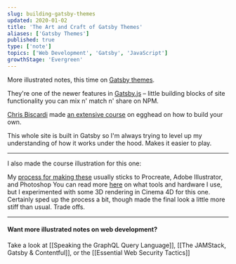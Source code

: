 ```yaml
---
slug: building-gatsby-themes
updated: 2020-01-02
title: 'The Art and Craft of Gatsby Themes'
aliases: ['Gatsby Themes']
published: true
type: ['note']
topics: ['Web Development', 'Gatsby', 'JavaScript']
growthStage: 'Evergreen'
---
```


More illustrated notes, this time on [Gatsby themes](https://www.gatsbyjs.org/docs/themes/what-are-gatsby-themes/).

They're one of the newer features in [Gatsby.js](https://www.gatsbyjs.org/) – little building blocks of site functionality you can mix n' match n' share on NPM.

[Chris Biscardi](https://twitter.com/chrisbiscardi) made [an extensive course](https://egghead.io/courses/composable-gatsby-themes) on egghead on how to build your own.

<a noTip href="https://egghead.io/courses/composable-gatsby-themes?af=54fd64"><ImageFrame width="80%" alt="Composable Gatsby Themes" src="https://og-image-egghead-course.now.sh/composable-gatsby-themes" /></a>

This whole site is built in Gatsby so I'm always trying to level up my understanding of how it works under the hood. Makes it easier to play.

<FullWidthImage width="860px"  alt="Building composable gatsby theme title" src="https://res.cloudinary.com/dg3gyk0gu/image/upload/c_scale,w_850/v1576769939/maggieappleton.com/egghead-course-notes/gatsby-themes-notes/GatsbyThemes_1.png" />

<FullWidthImage width="860px"  alt="Gatsby themes let you break a site into reusable chunks of functionality" src="https://res.cloudinary.com/dg3gyk0gu/image/upload/v1576769938/maggieappleton.com/egghead-course-notes/gatsby-themes-notes/GatsbyThemes_2.png" />

<FullWidthImage width="860px"  alt="Yarn workspaces are ideal for developing gatsby themes. It lets us have multiple packages in a single repo" src="https://res.cloudinary.com/dg3gyk0gu/image/upload/v1576769939/maggieappleton.com/egghead-course-notes/gatsby-themes-notes/GatsbyThemes_3.png" />

<FullWidthImage width="860px"  alt="We're building 3 themes here - marketing, shopify, and blog" src="https://res.cloudinary.com/dg3gyk0gu/image/upload/v1576769938/maggieappleton.com/egghead-course-notes/gatsby-themes-notes/GatsbyThemes_4.png" />

---

I also made the course illustration for this one:

<FullWidthImage width="860px"  alt="" src="https://res.cloudinary.com/dg3gyk0gu/image/upload/v1579731535/maggieappleton.com/egghead-course-notes/gatsby-themes-notes/Twitter.png" />

 My <a noTip href="/drawinginvisibles1">process for making these</a> usually sticks to Procreate, Adobe Illustrator, and Photoshop <Footnote idName={1}>You can read more [here](/apps) on what tools and hardware I use</Footnote>, but I experimented with some 3D rendering in Cinema 4D for this one. Certainly sped up the process a bit, though made the final look a little more stiff than usual. Trade offs.

<FullWidthImage width="860px"  alt="" src="https://res.cloudinary.com/dg3gyk0gu/image/upload/v1579731531/maggieappleton.com/egghead-course-notes/gatsby-themes-notes/Twitter_2.png" />


---

#### Want more illustrated notes on web development?

Take a look at [[Speaking the GraphQL Query Language]], [[The JAMStack, Gatsby & Contentful]], or the [[Essential Web Security Tactics]]